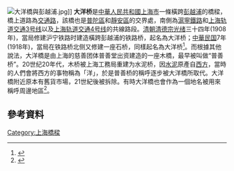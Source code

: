 [[File:大洋橋與彭越浦.jpg|thumb]]]]
'''大洋桥'''是[[中華人民共和國|中華人民共和國]][[上海市|上海市]]一條橫跨[[彭越浦|彭越浦]]的橋樑，橋上道路為[[交通路|交通路]]，該橋也是[[普陀區|普陀區]]和[[靜安區|靜安區]]的交界處，南側為[[滬寧鐵路|滬寧鐵路]]和[[上海轨道交通3号线|上海轨道交通3号线]]以及[[上海轨道交通4号线|上海轨道交通4号线]]的共線路段。[[清朝|清朝]][[清德宗|清德宗]][[光绪|光绪]]三十四年(1908年)，當局修建沪宁铁路时建造橫跨彭越浦的铁路桥，起名為大洋桥；[[中華民国|中華民国]]7年(1918年)，當局在铁路桥北侧又修建一座石桥，同樣起名為大洋桥<ref>{{cite news |title=第二节　区片 |url=http://www.shtong.gov.cn/Newsite/node2/node2245/node70862/node70869/node70914/node70918/userobject1ai73712.html |publisher=上海市地方志辦公室 |accessdate=2020-09-25 |archive-date=2013-11-13 |archive-url=https://web.archive.org/web/20131113141722/http://www.shtong.gov.cn/newsite/node2/node2245/node70862/node70869/node70914/node70918/userobject1ai73712.html |dead-url=no }}</ref>。而根據其他說法，大洋橋是由上海的慈善团体普善堂出资建造的一座木橋，最早被叫做“普善桥”。20世纪20年代，木桥被上海工務局重建为水泥桥，因[[水泥|水泥]]原產自[[西方世界|西方]]，當時的人們會將西方的事物稱為「洋」，於是普善桥的稱呼逐步被大洋橋所取代。大洋橋附近原本有舊貨市場，21世紀後被拆除。有時大洋橋也會作為一個地名被用來稱呼周邊地區<ref>{{cite news |title=【叙说地图】图说静安地名：大洋桥 |url=https://mp.weixin.qq.com/s?src=11&timestamp=1601020958&ver=2605&signature=ov27L26Pk0uvqNrhed9AVsCN7Qqb0BD3qYEFthJHhh0R8lMF28BXKFR2fAnnzjZ108sgCiywCd20l8JTZolwZybjDa-By3LtABZvFHUpIRNOX7mXkNDKCPzrvfoxOETs&new=1 |publisher=上海市測繪院 |accessdate=2020-09-25 |archive-date=2019-04-25 |archive-url=https://web.archive.org/web/20190425102714/https://mp.weixin.qq.com/s?src=11 |dead-url=no }}</ref>。

== 參考資料 ==
{{Reflist|2}}

[[Category:上海橋樑|Category:上海橋樑]]